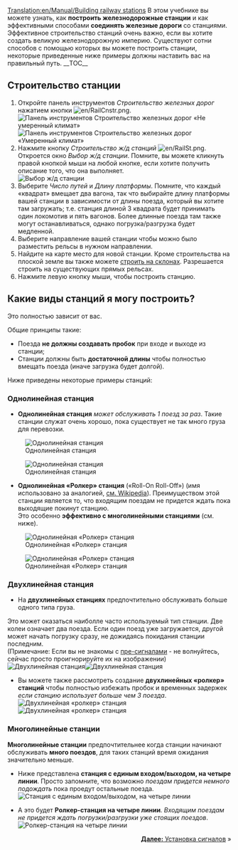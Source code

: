 [[Translation:en/Manual/Building railway stations]]
{{ru/Учебник}}
В этом учебнике вы можете узнать, как '''построить железнодорожные станции''' и как эффективными способами '''соединять железные дороги''' со станциями. Эффективное строительство станций очень важно, если вы хотите создать великую железнодорожную империю. Существуют сотни способов с помощью которых вы можете построить станции, некоторые приведенные ниже примеры должны наставить вас на правильный путь.
__TOC__
==Строительство станции==
#Откройте панель инструментов ''Строительство железных дорог'' нажатием кнопки [[File:en/RailCnstr.png]].<br/>[[File:ru/Railroad Construction.png|none|frame|Панель инструментов Строительство железных дорог «Не умеренный климат»]] [[File:ru/RCOGFX-Temperate.png|none|frame|Панель инструментов Строительство железных дорог «Умеренный климат»]]
#Нажмите кнопку ''Строительство ж/д станций'' [[File:en/RailSt.png]]. Откроется окно ''Выбор ж/д станции''. Помните, вы можете кликнуть правой кнопкой мыши на любой кнопке, если хотите получить описание того, что она выполняет.<br/>[[File:ru/Stationgui.png|none|frame|Выбор ж/д станции]]
#Выберите ''Число путей'' и ''Длину платформы''. Помните, что каждый «квадрат» вмещает два вагона, так что выбирайте длину платформы вашей станции в зависимости от длины поезда, который вы хотите там загружать; т.е. станция длиной 3 квадрата будет принимать один локомотив и пять вагонов. Более длинные поезда там также могут останавливаться, однако погрузка/разгрузка будет медленной.
#Выберите направление вашей станции чтобы можно было разместить рельсы в нужном направлении.
#Найдите на карте место для новой станции. Кроме строительства на плоской земле вы также можете [[ru/Archive/Manual/Settings/Строить на склонах|строить на склонах]]. Разрешается строить на существующих прямых рельсах.
#Нажмите левую кнопку мыши, чтобы построить станцию.

==Какие виды станций я могу построить?==
Это полностью зависит от вас.

Общие принципы такие:
* Поезда '''не должны создавать пробок''' при входе и выходе из станции;
* Станции должны быть '''достаточной длины''' чтобы полностью вмещать поезда (иначе загрузка будет долгой).

Ниже приведены некоторые примеры станций:

===Однолинейная станция===
*'''Однолинейная станция''' ''может обслуживать 1 поезд за раз''. Такие станции служат очень хорошо, пока существует не так много груза для перевозки.<br/>

[[File:en/RailStTut One str coal.png|none|frame|Однолинейная станция]]

[[File:en/RailStTut One str pow.png|none|frame|Однолинейная станция]]

*'''Однолинейная «Ролкер» станция''' («Roll-On Roll-Off») (имя использовано за аналогией, [http://ru.wikipedia.org/wiki/%D0%A0%D0%BE%D0%BB%D0%BA%D0%B5%D1%80 см. Wikipedia]). Преимуществом этой станции является то, что входящим поездам не придется ждать пока выходящие покинут станцию.<br /> Это особенно '''эффективно с многолинейными станциями''' (см. ниже).<br/>

[[File:en/RailStTut One aro coal.png|none|frame|Однолинейная «Ролкер» станция]]

[[File:en/RailStTut One aro pow.png|none|frame|Однолинейная «Ролкер» станция]]

===Двухлинейная станция===
*На '''двухлинейных станциях''' предпочтительно обслуживать больше одного типа груза.<br /> 
Это может оказаться наиболле часто используемый тип станции. Две колеи означает два поезда. Если один поезд уже загружается, другой может начать погрузку сразу, не дожидаясь покидания станции последним.<br/>(Примечание: Если вы не знакомы с [[ru/Manual/Сигналы#pre-signaly|пре-сигналами]] - не волнуйтесь, сейчас просто проигнорируйте их на изображении)<br/>[[File:en/RailStTut Two str coal.png|none|frame|Двухлинейная станция]][[File:en/RailStTut Two str pow.png|none|frame|Двухлинейная станция]]

*Вы можете также рассмотреть создание '''двухлинейных «ролкер» станций''' чтобы полностью избежать пробок и временных задержек ''если станцию использует больше чем 3 поезда''.<br />[[File:en/RailStTut Two aro coal.png|none|frame|Двухлинейная «ролкер» станция]][[File:en/RailStTut Two aro pow.png|none|frame|Двухлинейная «ролкер» станция]]

===Многолинейные станции===
'''Многолинейные станции''' предпочтительнее когда станции начинают обслуживать '''много поездов''', для таких станций время ожидания значительно меньше.

*Ниже представлена '''станция с единым входом/выходом, на четыре линии'''. Просто запомните, что возможно ''поездам придется немного подождать'' пока проедут остальные поезда.<br/>[[File:en/RailStTut Four str ore.png|none|frame|Станция с единым входом/выходом, на четыре линии]]

*А это будет '''Ролкер-станция на четыре линии'''. ''Входящим поездам не придется ждать погрузки/разгрузки уже стоящих поездов''.<br/>[[File:en/RailStTut Four aro ore.png|none|frame|Ролкер-станция на четыре линии]]
<span style="float: right">[[ru/Manual/Установка сигналов|'''Далее:''' Установка сигналов]] &raquo;</span>